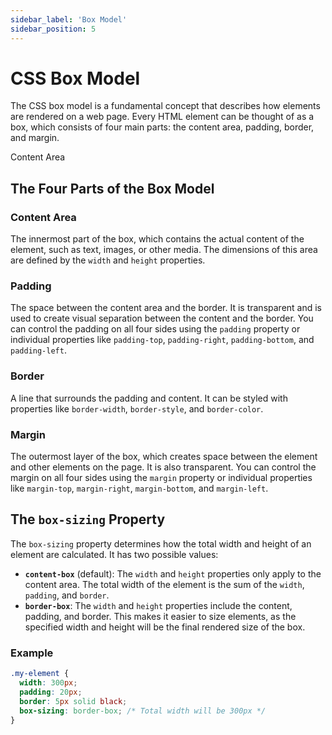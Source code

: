 ```yaml
---
sidebar_label: 'Box Model'
sidebar_position: 5
---
```




# CSS Box Model

The CSS box model is a fundamental concept that describes how elements are rendered on a web page. Every HTML element can be thought of as a box, which consists of four main parts: the content area, padding, border, and margin.

<BrowserWindow url="https://example.com">
  <div
    style={{
      width: "300px",
      height: "200px",
      backgroundColor: "#f0f0f0",
      padding: "20px",
      border: "10px solid #333",
      margin: "15px",
    }}
  >
    <div style={{ backgroundColor: "#66b3ff", height: "100%" }}>
      Content Area
    </div>
  </div>
</BrowserWindow>

## The Four Parts of the Box Model

### Content Area
The innermost part of the box, which contains the actual content of the element, such as text, images, or other media. The dimensions of this area are defined by the `width` and `height` properties.

### Padding
The space between the content area and the border. It is transparent and is used to create visual separation between the content and the border. You can control the padding on all four sides using the `padding` property or individual properties like `padding-top`, `padding-right`, `padding-bottom`, and `padding-left`.

### Border
A line that surrounds the padding and content. It can be styled with properties like `border-width`, `border-style`, and `border-color`.

### Margin
The outermost layer of the box, which creates space between the element and other elements on the page. It is also transparent. You can control the margin on all four sides using the `margin` property or individual properties like `margin-top`, `margin-right`, `margin-bottom`, and `margin-left`.

## The `box-sizing` Property

The `box-sizing` property determines how the total width and height of an element are calculated. It has two possible values:

- **`content-box`** (default): The `width` and `height` properties only apply to the content area. The total width of the element is the sum of the `width`, `padding`, and `border`.
- **`border-box`**: The `width` and `height` properties include the content, padding, and border. This makes it easier to size elements, as the specified width and height will be the final rendered size of the box.

### Example

```css
.my-element {
  width: 300px;
  padding: 20px;
  border: 5px solid black;
  box-sizing: border-box; /* Total width will be 300px */
}
```
